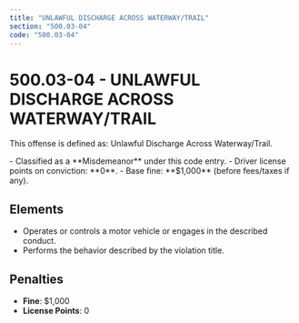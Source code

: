 ```yaml
---
title: "UNLAWFUL DISCHARGE ACROSS WATERWAY/TRAIL"
section: "500.03-04"
code: "500.03-04"
---
```





# 500.03-04 - UNLAWFUL DISCHARGE ACROSS WATERWAY/TRAIL

This offense is defined as: Unlawful Discharge Across Waterway/Trail.

<Aside type="caution" title="Charge Type: Misdemeanor">
- Classified as a **Misdemeanor** under this code entry.
- Driver license points on conviction: **0**.
- Base fine: **$1,000** (before fees/taxes if any).
</Aside>

## Elements
- Operates or controls a motor vehicle or engages in the described conduct.
- Performs the behavior described by the violation title.

## Penalties
- **Fine**: $1,000
- **License Points**: 0
